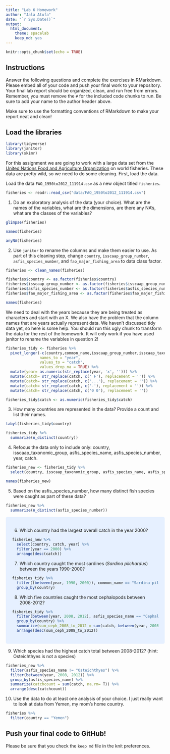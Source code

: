 ```yaml
---
title: "Lab 6 Homework"
author: "Jala Atufa"
date: "`r Sys.Date()`"
output:
  html_document: 
    theme: spacelab
    keep_md: yes
---
```


```r
knitr::opts_chunk$set(echo = TRUE)
```

## Instructions
Answer the following questions and complete the exercises in RMarkdown. Please embed all of your code and push your final work to your repository. Your final lab report should be organized, clean, and run free from errors. Remember, you must remove the `#` for the included code chunks to run. Be sure to add your name to the author header above.  

Make sure to use the formatting conventions of RMarkdown to make your report neat and clean!  

## Load the libraries
```r
library(tidyverse)
library(janitor)
library(skimr)
```

For this assignment we are going to work with a large data set from the [United Nations Food and Agriculture Organization](http://www.fao.org/about/en/) on world fisheries. These data are pretty wild, so we need to do some cleaning. First, load the data.  

Load the data `FAO_1950to2012_111914.csv` as a new object titled `fisheries`.
```r
fisheries <- readr::read_csv("data/FAO_1950to2012_111914.csv")
```

1. Do an exploratory analysis of the data (your choice). What are the names of the variables, what are the dimensions, are there any NA's, what are the classes of the variables?  
```r
glimpse(fisheries)
```
```r
names(fisheries)
```
```r
anyNA(fisheries)
```


2. Use `janitor` to rename the columns and make them easier to use. As part of this cleaning step, change `country`, `isscaap_group_number`, `asfis_species_number`, and `fao_major_fishing_area` to data class factor. 
```r
fisheries <- clean_names(fisheries)
```

```r
fisheries$country <- as.factor(fisheries$country)
fisheries$isscaap_group_number <- as.factor(fisheries$isscaap_group_number)
fisheries$asfis_species_number <- as.factor(fisheries$asfis_species_number)
fisheries$fao_major_fishing_area <- as.factor(fisheries$fao_major_fishing_area)
```
```r
names(fisheries)
```

We need to deal with the years because they are being treated as characters and start with an X. We also have the problem that the column names that are years actually represent data. We haven't discussed tidy data yet, so here is some help. You should run this ugly chunk to transform the data for the rest of the homework. It will only work if you have used janitor to rename the variables in question 2!
```r
fisheries_tidy <- fisheries %>% 
  pivot_longer(-c(country,common_name,isscaap_group_number,isscaap_taxonomic_group,asfis_species_number,asfis_species_name,fao_major_fishing_area,measure),
               names_to = "year",
               values_to = "catch",
               values_drop_na = TRUE) %>% 
  mutate(year= as.numeric(str_replace(year, 'x', ''))) %>% 
  mutate(catch= str_replace(catch, c(' F'), replacement = '')) %>% 
  mutate(catch= str_replace(catch, c('...'), replacement = '')) %>% 
  mutate(catch= str_replace(catch, c('-'), replacement = '')) %>% 
  mutate(catch= str_replace(catch, c('0 0'), replacement = ''))

fisheries_tidy$catch <- as.numeric(fisheries_tidy$catch)
```

3. How many countries are represented in the data? Provide a count and list their names.
```r
tabyl(fisheries_tidy$country)
```

```r
fisheries_tidy %>% 
  summarize(n_distinct(country))
```

4. Refocus the data only to include only: country, isscaap_taxonomic_group, asfis_species_name, asfis_species_number, year, catch.
```r
fisheries_new <- fisheries_tidy %>% 
  select(country, isscaap_taxonomic_group, asfis_species_name, asfis_species_number, year, catch)
```
```r
names(fisheries_new)
```

5. Based on the asfis_species_number, how many distinct fish species were caught as part of these data?
```r
fisheries_new %>%
  summarize(n_distinct(asfis_species_number))
```
<style>
div.blue { background-color:#e6f0ff; border-radius: 5px; padding: 20px;}
</style>
<div class = "blue">

6. Which country had the largest overall catch in the year 2000?
```r
fisheries_new %>% 
  select(country, catch, year) %>% 
  filter(year == 2000) %>% 
  arrange(desc(catch))
```

7. Which country caught the most sardines (_Sardina pilchardus_) between the years 1990-2000?
```r
fisheries_tidy %>% 
  filter((between(year, 1990, 2000)), common_name == "Sardina pilchardus") %>% 
  group_by(country)
```

8. Which five countries caught the most cephalopods between 2008-2012?
```r
fisheries_tidy %>% 
  filter(between(year, 2008, 2012), asfis_species_name == "Cephalopoda") %>% 
  group_by(country) %>% 
  summarize(sum_ceph_2008_to_2012 = sum(catch, between(year, 2008, 2012), na.rm = TRUE)) %>% 
  arrange(desc(sum_ceph_2008_to_2012))
```
</div>

9. Which species had the highest catch total between 2008-2012? (hint: Osteichthyes is not a species)
```r
fisheries_new %>% 
  filter(asfis_species_name != "Osteichthyes") %>%
  filter(between(year, 2008, 2012)) %>% 
  group_by(asfis_species_name) %>% 
  summarize(catchcount = sum(catch, na.rm= T)) %>% 
  arrange(desc(catchcount))
```

10. Use the data to do at least one analysis of your choice.
I just really want to look at data from Yemen, my mom's home country. 
```r
fisheries %>% 
  filter(country == "Yemen")
```

## Push your final code to GitHub!
Please be sure that you check the `keep md` file in the knit preferences.   